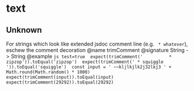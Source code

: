 # text



## Unknown

 For strings which look like extended jsdoc comment line (e.g. ` * whatever`),  eschew the comment decoration  @name trimComment  @signature String -> String  @example  ```js test=true  expect(trimComment('          * zipzop')).toEqual('zipzop')  expect(trimComment(' * squiggle         ')).toEqual('squiggle')  const input = ' ~~kljlkjlk2j32lkj3 ' + Math.round(Math.random() * 1000)  expect(trimComment(input)).toEqual(input)  expect(trimComment(29292)).toEqual(29292)  ```
